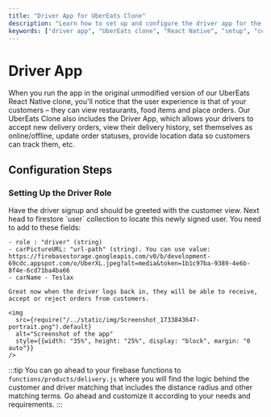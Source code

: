```yaml
---
title: "Driver App for UberEats Clone"
description: "Learn how to set up and configure the driver app for the UberEats clone. Follow the steps to enable drivers to accept orders, update statuses, and provide location data."
keywords: ["driver app", "UberEats clone", "React Native", "setup", "configuration", "delivery app"]
---
```



# Driver App

<Admonition type="info">
When you run the app in the original unmodified version of our UberEats React Native clone, you'll notice that the user experience is that of your customers – they can view restaurants, food items and place orders. Our UberEats Clone also includes the Driver App, which allows your drivers to accept new delivery orders, view their delivery history, set themselves as online/offline, update order statuses, provide location data so customers can track them, etc.
</Admonition>

## Configuration Steps

### Setting Up the Driver Role

<Tabs>
  <TabItem value="step1" label="Step 1" default>
    Have the driver signup and should be greeted with the customer view.
  </TabItem>
  <TabItem value="step2" label="Step 2">
    Next head to firestore `user` collection to locate this newly signed user. You need to add to these fields:
    
    - role : "driver" (string)
    - carPictureURL: "url-path" (string). You can use value: https://firebasestorage.googleapis.com/v0/b/development-69cdc.appspot.com/o/UberXL.jpeg?alt=media&token=1b1c97ba-9389-4e6b-8f4e-6cd71ba4ba66
    - carName - Teslax
    
    Great now when the driver logs back in, they will be able to receive, accept or reject orders from customers.

    <img 
      src={require("/../static/img/Screenshot_1733843647-portrait.png").default}
      alt="Screenshot of the app"
      style={{width: "35%", height: "25%", display: "block", margin: "0 auto"}}
    />
  </TabItem>
</Tabs>

:::tip
You can go ahead to your firebase functions to `functions/products/delivery.js` where you will find the logic behind the customer and driver matching that includes the distance radius and other matching terms. Go ahead and customize it according to your needs and requirements.
:::